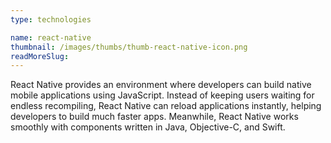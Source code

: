 ```yaml
---
type: technologies

name: react-native
thumbnail: /images/thumbs/thumb-react-native-icon.png
readMoreSlug:
---
```


React Native provides an environment where developers can build native mobile applications using JavaScript. Instead of keeping users waiting for endless recompiling, React Native can reload applications instantly, helping developers to build much faster apps. Meanwhile, React Native works smoothly with components written in Java, Objective-C, and Swift.
